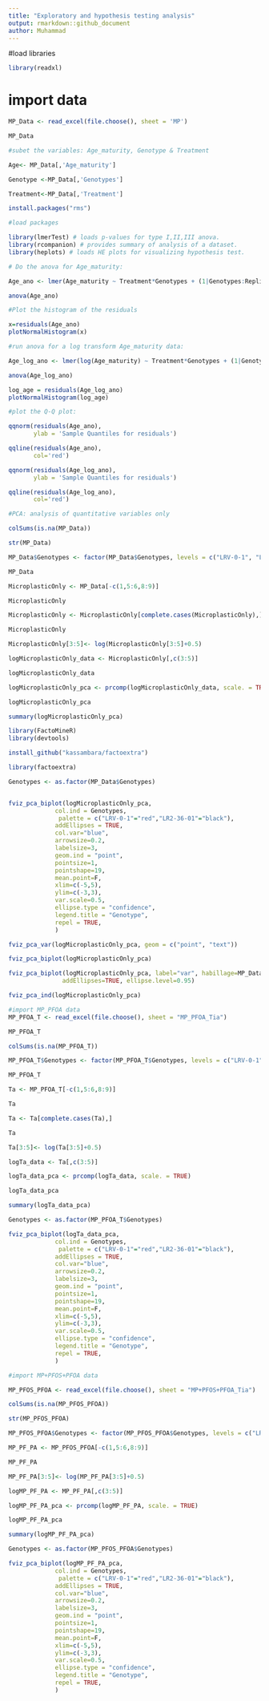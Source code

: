 ```yaml
---
title: "Exploratory and hypothesis testing analysis"
output: rmarkdown::github_document
author: Muhammad
---
```


#load libraries
```r
library(readxl)
```


# import data
```r
MP_Data <- read_excel(file.choose(), sheet = 'MP')

```

```r

MP_Data
```



```r
#subet the variables: Age_maturity, Genotype & Treatment

Age<- MP_Data[,'Age_maturity']

Genotype <-MP_Data[,'Genotypes']

Treatment<-MP_Data[,'Treatment']

```

```r
install.packages("rms")

```



```r
#load packages

library(lmerTest) # loads p-values for type I,II,III anova.
library(rcompanion) # provides summary of analysis of a dataset.
library(heplots) # loads HE plots for visualizing hypothesis test.

```


```r
# Do the anova for Age_maturity:

Age_ano <- lmer(Age_maturity ~ Treatment*Genotypes + (1|Genotypes:Replicates), data = MP_Data)


```

```r
anova(Age_ano)

```

```r
#Plot the histogram of the residuals

x=residuals(Age_ano)
plotNormalHistogram(x)

```

```r

#run anova for a log transform Age_maturity data:

Age_log_ano <- lmer(log(Age_maturity) ~ Treatment*Genotypes + (1|Genotypes:Replicates), data = MP_Data)

```

```r
anova(Age_log_ano)
```

```r
log_age = residuals(Age_log_ano)
plotNormalHistogram(log_age)
```

```r
#plot the Q-Q plot:

qqnorm(residuals(Age_ano),
       ylab = 'Sample Quantiles for residuals')

qqline(residuals(Age_ano),
       col='red')

```
```r
qqnorm(residuals(Age_log_ano),
       ylab = 'Sample Quantiles for residuals')

qqline(residuals(Age_log_ano),
       col='red')


```
```r
#PCA: analysis of quantitative variables only

colSums(is.na(MP_Data))

```
```r

str(MP_Data)
```

```r

MP_Data$Genotypes <- factor(MP_Data$Genotypes, levels = c("LRV-0-1", "LR2-36-01"))

```


```r
MP_Data

```


```r
MicroplasticOnly <- MP_Data[-c(1,5:6,8:9)]

```


```r

MicroplasticOnly
```


```r
MicroplasticOnly <- MicroplasticOnly[complete.cases(MicroplasticOnly),]

```

```r

MicroplasticOnly
```

```r
MicroplasticOnly[3:5]<- log(MicroplasticOnly[3:5]+0.5)

```


```r
logMicroplasticOnly_data <- MicroplasticOnly[,c(3:5)]

```

```r
logMicroplasticOnly_data

```


```r
logMicroplasticOnly_pca <- prcomp(logMicroplasticOnly_data, scale. = TRUE)

```

```r
logMicroplasticOnly_pca
```



```r

summary(logMicroplasticOnly_pca)
```

```r
library(FactoMineR)
library(devtools)
```

```r
install_github("kassambara/factoextra")

```


```r
library(factoextra)
```

```r
Genotypes <- as.factor(MP_Data$Genotypes)


fviz_pca_biplot(logMicroplasticOnly_pca,
             col.ind = Genotypes,
              palette = c("LRV-0-1"="red","LR2-36-01"="black"),
             addEllipses = TRUE, 
             col.var="blue",
             arrowsize=0.2,
             labelsize=3,
             geom.ind = "point",
             pointsize=1,
             pointshape=19,
             mean.point=F,
             xlim=c(-5,5),
             ylim=c(-3,3),
             var.scale=0.5,
             ellipse.type = "confidence",
             legend.title = "Genotype",
             repel = TRUE,
             )

```

```r
fviz_pca_var(logMicroplasticOnly_pca, geom = c("point", "text"))

```
```r

fviz_pca_biplot(logMicroplasticOnly_pca)
```

```r

fviz_pca_biplot(logMicroplasticOnly_pca, label="var", habillage=MP_Data$Genotypes,
               addEllipses=TRUE, ellipse.level=0.95)
```

```r

fviz_pca_ind(logMicroplasticOnly_pca)
```

```r
#import MP_PFOA data
MP_PFOA_T <- read_excel(file.choose(), sheet = "MP_PFOA_Tia")

```



```r
MP_PFOA_T


```

```r
colSums(is.na(MP_PFOA_T))

```


```r

MP_PFOA_T$Genotypes <- factor(MP_PFOA_T$Genotypes, levels = c("LRV-0-1", "LR2-36-01"))


```


```r
MP_PFOA_T


```
```r
Ta <- MP_PFOA_T[-c(1,5:6,8:9)]

```


```r
Ta
```


```r

Ta <- Ta[complete.cases(Ta),]
```




```r
Ta
```


```r


Ta[3:5]<- log(Ta[3:5]+0.5)

```



```r
logTa_data <- Ta[,c(3:5)]

```


```r
logTa_data_pca <- prcomp(logTa_data, scale. = TRUE)

```


```r
logTa_data_pca

```


```r

summary(logTa_data_pca)
```


```r

Genotypes <- as.factor(MP_PFOA_T$Genotypes)
```


```r

fviz_pca_biplot(logTa_data_pca,
             col.ind = Genotypes,
              palette = c("LRV-0-1"="red","LR2-36-01"="black"),
             addEllipses = TRUE, 
             col.var="blue",
             arrowsize=0.2,
             labelsize=3,
             geom.ind = "point",
             pointsize=1,
             pointshape=19,
             mean.point=F,
             xlim=c(-5,5),
             ylim=c(-3,3),
             var.scale=0.5,
             ellipse.type = "confidence",
             legend.title = "Genotype",
             repel = TRUE,
             )


```

```r
#import MP+PFOS+PFOA data

MP_PFOS_PFOA <- read_excel(file.choose(), sheet = "MP+PFOS+PFOA_Tia")

```

```r
colSums(is.na(MP_PFOS_PFOA))

```


```r


str(MP_PFOS_PFOA)
```
```r
MP_PFOS_PFOA$Genotypes <- factor(MP_PFOS_PFOA$Genotypes, levels = c("LRV-0-1", "LR2-36-01"))

```


```r
MP_PF_PA <- MP_PFOS_PFOA[-c(1,5:6,8:9)]

```

```r

MP_PF_PA
```


```r

MP_PF_PA[3:5]<- log(MP_PF_PA[3:5]+0.5)
```

```r

logMP_PF_PA <- MP_PF_PA[,c(3:5)]
```

```r

logMP_PF_PA_pca <- prcomp(logMP_PF_PA, scale. = TRUE)

```


```r
logMP_PF_PA_pca

```



```r
summary(logMP_PF_PA_pca)

```


```r

Genotypes <- as.factor(MP_PFOS_PFOA$Genotypes)

```


```r

fviz_pca_biplot(logMP_PF_PA_pca,
             col.ind = Genotypes,
              palette = c("LRV-0-1"="red","LR2-36-01"="black"),
             addEllipses = TRUE, 
             col.var="blue",
             arrowsize=0.2,
             labelsize=3,
             geom.ind = "point",
             pointsize=1,
             pointshape=19,
             mean.point=F,
             xlim=c(-5,5),
             ylim=c(-3,3),
             var.scale=0.5,
             ellipse.type = "confidence",
             legend.title = "Genotype",
             repel = TRUE,
             )



```